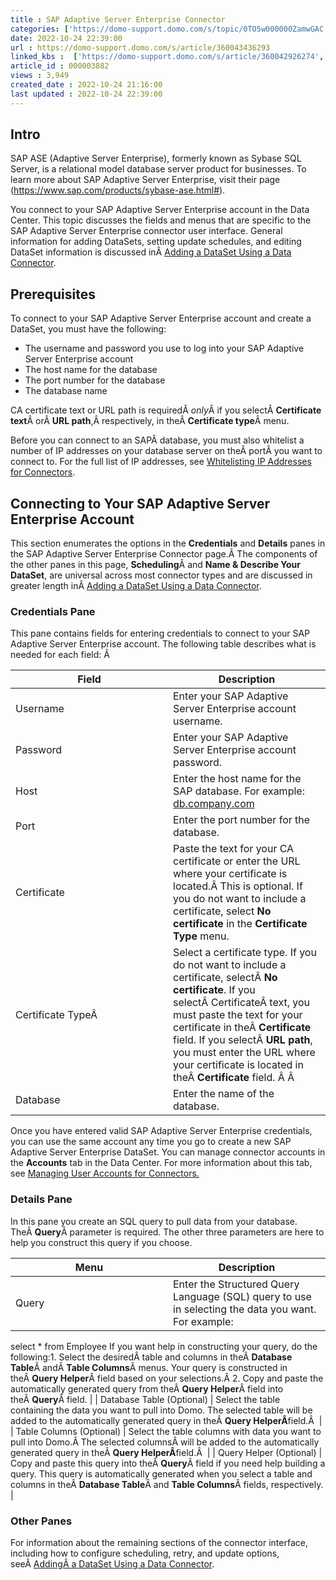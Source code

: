 ```yaml
---
title : SAP Adaptive Server Enterprise Connector
categories: ['https://domo-support.domo.com/s/topic/0TO5w000000ZamwGAC']
date: 2022-10-24 22:39:00
url : https://domo-support.domo.com/s/article/360043436293
linked_kbs :  ['https://domo-support.domo.com/s/article/360042926274', 'https://domo-support.domo.com/s/knowledge-base', 'https://domo-support.domo.com/s/article/360042925494', 'https://domo-support.domo.com/s/article/360043439173', 'https://domo-support.domo.com/s/article/360043429953', 'https://domo-support.domo.com/s/article/360043436293', 'https://domo-support.domo.com/s/article/360042926054', 'https://domo-support.domo.com/s/article/360043429933', 'https://domo-support.domo.com/s/article/360043429693', 'https://domo-support.domo.com/s/topic/0TO5w000000ZamwGAC', 'https://domo-support.domo.com/s/article/360043429913']
article_id : 000003882
views : 3,949
created_date : 2022-10-24 21:16:00
last updated : 2022-10-24 22:39:00
---
```




Intro
-----


SAP ASE (Adaptive Server Enterprise), formerly known as Sybase SQL Server, is a relational model database server product for businesses. To learn more about SAP Adaptive Server Enterprise, visit their page ([https://www.sap.com/products/sybase-ase.html#](https://www.sap.com/products/sybase-ase.html# "https://www.sap.com/products/sybase-ase.html#")).


You connect to your SAP Adaptive Server Enterprise account in the Data Center. This topic discusses the fields and menus that are specific to the SAP Adaptive Server Enterprise connector user interface. General information for adding DataSets, setting update schedules, and editing DataSet information is discussed inÂ [Adding a DataSet Using a Data Connector](..\adding_a_dataset_using_a_connector\index.md).


Prerequisites
-------------


To connect to your SAP Adaptive Server Enterprise account and create a DataSet, you must have the following:



* The username and password you use to log into your SAP Adaptive Server Enterprise account
* The host name for the database
* The port number for the database
* The database name


CA certificate text or URL path is requiredÂ *only*Â if you selectÂ **Certificate text**Â orÂ **URL path**,Â respectively, in theÂ **Certificate type**Â menu.


Before you can connect to an SAPÂ database, you must also whitelist a number of IP addresses on your database server on theÂ portÂ you want to connect to. For the full list of IP addresses, see [Whitelisting IP Addresses for Connectors](..\whitelisting_ip_addresses_in_domo\index.html "Whitelisting IP Addresses for Connectors").


Connecting to Your SAP Adaptive Server Enterprise Account
---------------------------------------------------------


This section enumerates the options in the **Credentials** and **Details** panes in the SAP Adaptive Server Enterprise Connector page.Â The components of the other panes in this page, **Scheduling**Â and **Name & Describe Your DataSet**, are universal across most connector types and are discussed in greater length inÂ [Adding a DataSet Using a Data Connector](..\adding_a_dataset_using_a_connector\index.md "Adding a DataSet Using a Data Connector").


### Credentials Pane


This pane contains fields for entering credentials to connect to your SAP Adaptive Server Enterprise account. The following table describes what is needed for each field: Â 




| Field | Description |
| --- | --- |
| Username | Enter your SAP Adaptive Server Enterprise account username. |
| Password | Enter your SAP Adaptive Server Enterprise account password. |
| Host | Enter the host name for the SAP database. For example: [db.company.com](http://db.company.com) |
| Port | Enter the port number for the database. |
| Certificate | Paste the text for your CA certificate or enter the URL where your certificate is located.Â This is optional. If you do not want to include a certificate, select **No certificate** in the **Certificate Type** menu. |
| Certificate TypeÂ  | Select a certificate type. If you do not want to include a certificate, selectÂ **No certificate**. If you selectÂ CertificateÂ text, you must paste the text for your certificate in theÂ **Certificate** field. If you selectÂ **URL path**, you must enter the URL where your certificate is located in theÂ **Certificate** field. Â Â  |
| Database | Enter the name of the database. |


Once you have entered valid SAP Adaptive Server Enterprise credentials, you can use the same account any time you go to create a new SAP Adaptive Server Enterprise DataSet. You can manage connector accounts in the **Accounts** tab in the Data Center. For more information about this tab, see [Managing User Accounts for Connectors.](..\managing_user_accounts_for_connectors\index.md)


### Details Pane


In this pane you create an SQL query to pull data from your database. TheÂ **Query**Â parameter is required. The other three parameters are here to help you construct this query if you choose.




| Menu | Description |
| --- | --- |
| Query | Enter the Structured Query Language (SQL) query to use in selecting the data you want. For example:
select \* from Employee
If you want help in constructing your query, do the following:1. Select the desiredÂ table and columns in theÂ **Database Table**Â andÂ **Table Columns**Â menus.  Your query is constructed in theÂ **Query Helper**Â field based on your selections.Â
2. Copy and paste the automatically generated query from theÂ **Query Helper**Â field into theÂ **Query**Â field.
 |
| Database Table (Optional) | Select the table containing the data you want to pull into Domo. The selected table will be added to the automatically generated query in theÂ **Query HelperÂ**field.Â  |
| Table Columns (Optional) | Select the table columns with data you want to pull into Domo.Â The selected columnsÂ will be added to the automatically generated query in theÂ **Query HelperÂ**field.Â  |
| Query Helper (Optional) | Copy and paste this query into theÂ **Query**Â field if you need help building a query. This query is automatically generated when you select a table and columns in theÂ **Database Table**Â and **Table Columns**Â fields, respectively. |


### Other Panes


For information about the remaining sections of the connector interface, including how to configure scheduling, retry, and update options, seeÂ [AddingÂ a DataSet Using a Data Connector](..\adding_a_dataset_using_a_connector\index.md).